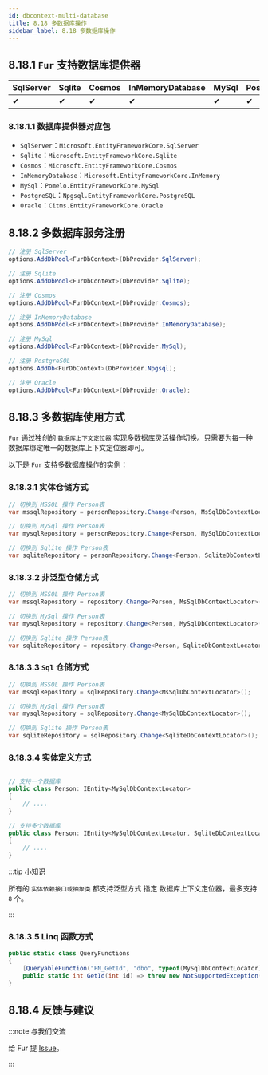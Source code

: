 ```yaml
---
id: dbcontext-multi-database
title: 8.18 多数据库操作
sidebar_label: 8.18 多数据库操作
---
```



## 8.18.1 `Fur` 支持数据库提供器

| SqlServer | Sqlite | Cosmos | InMemoryDatabase | MySql | PostgreSQL | Oracle |
| --------- | ------ | ------ | ---------------- | ----- | ---------- | ------ |
| ✔         | ✔      | ✔      | ✔                | ✔     | ✔          | ✔      |

### 8.18.1.1 数据库提供器对应包

- `SqlServer`：`Microsoft.EntityFrameworkCore.SqlServer`
- `Sqlite`：`Microsoft.EntityFrameworkCore.Sqlite`
- `Cosmos`：`Microsoft.EntityFrameworkCore.Cosmos`
- `InMemoryDatabase`：`Microsoft.EntityFrameworkCore.InMemory`
- `MySql`：`Pomelo.EntityFrameworkCore.MySql`
- `PostgreSQL`：`Npgsql.EntityFrameworkCore.PostgreSQL`
- `Oracle`：`Citms.EntityFrameworkCore.Oracle`

## 8.18.2 多数据库服务注册

```cs
// 注册 SqlServer
options.AddDbPool<FurDbContext>(DbProvider.SqlServer);

// 注册 Sqlite
options.AddDbPool<FurDbContext>(DbProvider.Sqlite);

// 注册 Cosmos
options.AddDbPool<FurDbContext>(DbProvider.Cosmos);

// 注册 InMemoryDatabase
options.AddDbPool<FurDbContext>(DbProvider.InMemoryDatabase);

// 注册 MySql
options.AddDbPool<FurDbContext>(DbProvider.MySql);

// 注册 PostgreSQL
options.AddDb<FurDbContext>(DbProvider.Npgsql);

// 注册 Oracle
options.AddDbPool<FurDbContext>(DbProvider.Oracle);
```

## 8.18.3 多数据库使用方式

`Fur` 通过独创的 `数据库上下文定位器` 实现多数据库灵活操作切换。只需要为每一种数据库绑定唯一的数据库上下文定位器即可。

以下是 `Fur` 支持多数据库操作的实例：

### 8.18.3.1 实体仓储方式

```cs
// 切换到 MSSQL 操作 Person表
var mssqlRepository = personRepository.Change<Person, MsSqlDbContextLocator>();

// 切换到 MySql 操作 Person表
var mysqlRepository = personRepository.Change<Person, MySqlDbContextLocator>();

// 切换到 Sqlite 操作 Person表
var sqliteRepository = personRepository.Change<Person, SqliteDbContextLocator>();

```

### 8.18.3.2 非泛型仓储方式

```cs
// 切换到 MSSQL 操作 Person表
var mssqlRepository = repository.Change<Person, MsSqlDbContextLocator>();

// 切换到 MySql 操作 Person表
var mysqlRepository = repository.Change<Person, MySqlDbContextLocator>();

// 切换到 Sqlite 操作 Person表
var sqliteRepository = repository.Change<Person, SqliteDbContextLocator>();
```

### 8.18.3.3 `Sql` 仓储方式

```cs
// 切换到 MSSQL 操作 Person表
var mssqlRepository = sqlRepository.Change<MsSqlDbContextLocator>();

// 切换到 MySql 操作 Person表
var mysqlRepository = sqlRepository.Change<MySqlDbContextLocator>();

// 切换到 Sqlite 操作 Person表
var sqliteRepository = sqlRepository.Change<SqliteDbContextLocator>();
```

### 8.18.3.4 实体定义方式

```cs

// 支持一个数据库
public class Person: IEntity<MySqlDbContextLocator>
{
    // ....
}

// 支持多个数据库
public class Person: IEntity<MySqlDbContextLocator, SqliteDbContextLocator>
{
    // ....
}
```

:::tip 小知识

所有的 `实体依赖接口或抽象类` 都支持泛型方式 指定 数据库上下文定位器，最多支持 `8` 个。

:::

### 8.18.3.5 Linq 函数方式

```cs
public static class QueryFunctions
{
    [QueryableFunction("FN_GetId", "dbo", typeof(MySqlDbContextLocator), typeof(SqliteDbContextLocator))]
    public static int GetId(int id) => throw new NotSupportedException();
}
```

## 8.18.4 反馈与建议

:::note 与我们交流

给 Fur 提 [Issue](https://gitee.com/monksoul/Fur/issues/new?issue)。

:::
